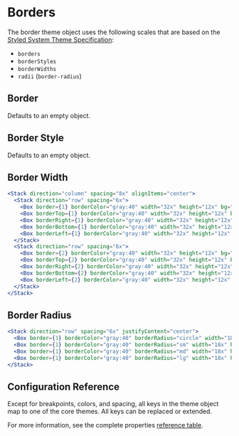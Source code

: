 
# Borders

The border theme object uses the following scales that are based on the [Styled System Theme Specification](https://styled-system.com/theme-specification):

* `borders`
* `borderStyles`
* `borderWidths`
* `radii` (`border-radius`)

## Border

Defaults to an empty object.

<ThemeParser theme="borders" />

## Border Style

Defaults to an empty object.

<ThemeParser theme="borderStyles" />

## Border Width

<ThemeParser theme="borderWidths" />

```jsx
<Stack direction="column" spacing="8x" alignItems="center">
  <Stack direction="row" spacing="6x">
    <Box border={1} borderColor="gray:40" width="32x" height="12x" bg="gray:80"/>
    <Box borderTop={1} borderColor="gray:40" width="32x" height="12x" bg="gray:80"/>
    <Box borderRight={1} borderColor="gray:40" width="32x" height="12x" bg="gray:80"/>
    <Box borderBottom={1} borderColor="gray:40" width="32x" height="12x" bg="gray:80"/>
    <Box borderLeft={1} borderColor="gray:40" width="32x" height="12x" bg="gray:80"/>
  </Stack>
  <Stack direction="row" spacing="6x">
    <Box border={2} borderColor="gray:40" width="32x" height="12x" bg="gray:80"/>
    <Box borderTop={2} borderColor="gray:40" width="32x" height="12x" bg="gray:80"/>
    <Box borderRight={2} borderColor="gray:40" width="32x" height="12x" bg="gray:80"/>
    <Box borderBottom={2} borderColor="gray:40" width="32x" height="12x" bg="gray:80"/>
    <Box borderLeft={2} borderColor="gray:40" width="32x" height="12x" bg="gray:80"/>
  </Stack>
</Stack>
```

## Border Radius

<ThemeParser theme="radii" />

```jsx
<Stack direction="row" spacing="6x" justifyContent="center">
  <Box border={1} borderColor="gray:40" borderRadius="circle" width="18x" height="18x" bg="gray:80"/>
  <Box border={1} borderColor="gray:40" borderRadius="sm" width="18x" height="18x" bg="gray:80"/>
  <Box border={1} borderColor="gray:40" borderRadius="md" width="18x" height="18x" bg="gray:80"/>
  <Box border={1} borderColor="gray:40" borderRadius="lg" width="18x" height="18x" bg="gray:80"/>
</Stack>
```

## Configuration Reference

Except for breakpoints, colors, and spacing, all keys in the theme object map to one of the core themes. All keys can be replaced or extended.

For more information, see the complete properties <a href="https://styled-system.com/table" target="_blank">reference table</a>.
